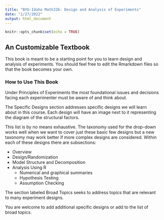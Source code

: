 ```yaml
---
title: "BYU-Idaho Math326: Design and Analysis of Experiments"
date: "1/27/2022"
output: html_document
---
```


```r
knitr::opts_chunk$set(echo = TRUE)
```

## An Customizable Textbook

This book is meant to be a starting point for you to learn design and analysis of experiments. You should feel free to edit the Rmarkdown files so that the book becomes your own.

### How to Use This Book

Under Principles of Experiments the most foundational issues and decisions facing each experimenter must be aware of and think about.

The Specific Designs section addresses specific designs we will learn about in this course. Each design will have an image next to it representing the diagram of the structural factors. 

This list is by no means exhaustive. The taxonomy used for the drop-down works well when we want to cover just these basic few designs but a new taxonomy may work better if more complex designs are considered. Within each of these designs there are subsections: 

* Overview
* Design/Randomization
* Model Structure and Decomposition
* Analysis Using R
    *   Numerical and graphical summaries
    *   Hypothesis Testing
    *   Assumption Checking
    
The section labeled Broad Topics seeks to address topics that are relevant to many experiment designs.

You are welcome to add additional specific designs or add to the list of broad topics.
